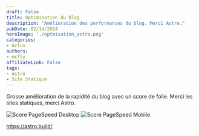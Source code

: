 ```yaml
---
draft: False
title: Optimisation du Blog
description: "Amélioration des performances du blog. Merci Astro."
pubDate: 02/14/2024
heroImage: './optmisation_astro.png'
categories: 
- Actus
authors: 
- mcfly
affiliateLink: False
tags:
- Astro
- Site Statique
---
```


Grosse amélioration de la rapidité du blog avec un score de folie. Merci les sites statiques, merci Astro.

![Score PageSpeed Desktop](./score_blog_desktop.jpg)
![Score PageSpeed Mobile](./score_blog_mobile.jpg)


https://astro.build/